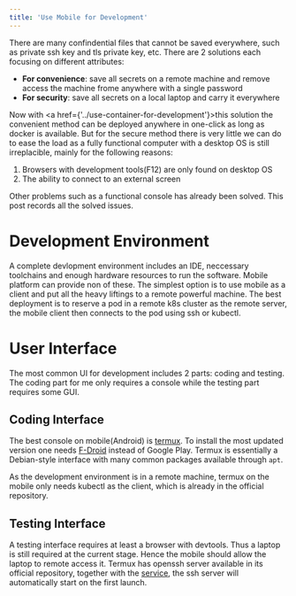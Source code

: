 ```yaml
---
title: 'Use Mobile for Development'
---
```


There are many confindential files that cannot be saved everywhere, such as private ssh key and tls private key, etc. There are 2 solutions each focusing on different attributes:

- **For convenience**: save all secrets on a remote machine and remove access the machine frome anywhere with a single password
- **For security**: save all secrets on a local laptop and carry it everywhere

Now with <a href={'../use-container-for-development'}>this solution</a> the convenient method can be deployed anywhere in one-click as long as docker is available. But for the secure method there is very little we can do to ease the load as a fully functional computer with a desktop OS is still irreplacible, mainly for the following reasons:

1. Browsers with development tools(F12) are only found on desktop OS
2. The ability to connect to an external screen

Other problems such as a functional console has already been solved. This post records all the solved issues.

# Development Environment

A complete devlopment environment includes an IDE, neccessary toolchains and enough hardware resources to run the software. Mobile platform can provide non of these. The simplest option is to use mobile as a client and put all the heavy liftings to a remote powerful machine. The best deployment is to reserve a pod in a remote k8s cluster as the remote server, the mobile client then connects to the pod using ssh or kubectl.

# User Interface

The most common UI for development includes 2 parts: coding and testing. The coding part for me only requires a console while the testing part requires some GUI.

## Coding Interface

The best console on mobile(Android) is [termux][termux]. To install the most updated version one needs [F-Droid][fdroid] instead of Google Play. Termux is essentially a Debian-style interface with many common packages available through `apt`.

As the development environment is in a remote machine, termux on the mobile only needs kubectl as the client, which is already in the official repository.

## Testing Interface

A testing interface requires at least a browser with devtools. Thus a laptop is still required at the current stage. Hence the mobile should allow the laptop to remote access it. Termux has openssh server available in its official repository, together with the [service][service], the ssh server will automatically start on the first launch.

[termux]: https://termux.com/
[fdroid]: https://www.f-droid.org/
[service]: https://wiki.termux.com/wiki/Termux-services
